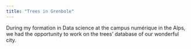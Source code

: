 ```yaml
---
title: "Trees in Grenbole"
---
```



During my formation in Data science at the campus numérique in the Alps, we had the opportunity to work on the trees' database of our wonderful city.
